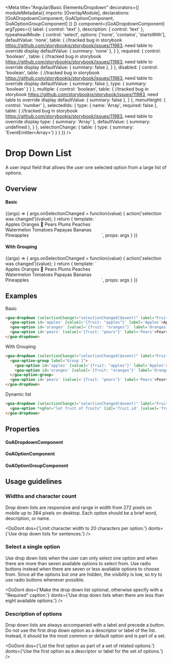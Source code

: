 



<Meta title="Angular/Basic Elements/Dropdown"
    decorators={[
        moduleMetadata({
          imports: [OverlayModule],
          declarations: [GoADropdownComponent, GoAOptionComponent, GoAOptionGroupComponent]
        })
    ]}
    component={GoADropdownComponent}
    argTypes={{
      label: { control: 'text' },
      description: { control: 'text' },
      typeaheadMode: {
        control: 'select',
        options: ['none', 'contains', 'startsWith'],
        defaultValue: 'none',
        table: { //tracked bug in storybook https://github.com/storybookjs/storybook/issues/11983, need table to override display
           defaultValue: { summary: 'none' },
        }
      },
      required: {
        control: 'boolean' ,
        table: { //tracked bug in storybook https://github.com/storybookjs/storybook/issues/11983, need table to override display
           defaultValue: { summary: false },
        }
      },
      disabled: {
        control: 'boolean',
        table: { //tracked bug in storybook https://github.com/storybookjs/storybook/issues/11983, need table to override display
           defaultValue: { summary: false },
           type: { summary: 'boolean' }
        }
      },
      multiple: {
        control: 'boolean',
        table: { //tracked bug in storybook https://github.com/storybookjs/storybook/issues/11983, need table to override display
           defaultValue: { summary: false },
        }
      },
      menuHeight: { control: 'number' },
      selectedIds: {
        type: { name: 'Array<string>', required: false },
        table: { //tracked bug in storybook https://github.com/storybookjs/storybook/issues/11983, need table to override display
           type: { summary: 'Array<string>' },
           defaultValue: { summary: undefined },
        }
      },
      selectionChange: {
        table: {
          type: { summary: 'EventEmitter<Array<any>>'}
        }
      }
    }}
 />

# Drop Down List
A user input field that allows the user one selected option from a large list of options.

## Overview

#### Basic
<Canvas>
  <Story name="Basic"
    height={400}
    args={{
      label: 'Fruits',
      description: 'Choose your favourite fruit!',
      typeaheadMode: 'none',
      required: false,
      disabled: false,
      multiple: false
    }}
    >
    {(args) => {
      args.onSelectionChanged = function(value) {
        action('selection was changed')(value);
      }
      return {
        template: `<span style="width:300px;display:inline-block;">
                    <goa-dropdown
                        (selectionChange)="onSelectionChanged($event)"
                        [typeaheadMode]="typeaheadMode"
                        [menuHeight]="menuHeight"
                        [required]="required"
                        [disabled]="disabled"
                        [multiple]="multiple"
                        [label]="label"
                        [selectedIds]="selectedIds"
                        [description]="description">
                      <goa-option id='apples' [value]='{fruit: "apples"}' label="Apples">Apples</goa-option>
                      <goa-option id='oranges' [defaultSelected]="true" [value]='{fruit: "oranges"}' label="Oranges"><span>Oranges 🍊</span></goa-option>
                      <goa-option id='pears' [value]='{fruit: "pears"}' label="Pears">Pears</goa-option>
                      <goa-option id='plums' [value]='{fruit: "plums"}' label="Plums">Plums</goa-option>
                      <goa-option id='peaches' [value]='{fruit: "peaches"}' label="Peaches">Peaches</goa-option>
                      <goa-option id='watermelons' [value]='{fruit: "watermelons"}' label="Watermelon">Watermelon</goa-option>
                      <goa-option id='tomatoes' [value]='{fruit: "tomatoes"}' label="Tomatoes">Tomatoes</goa-option>
                      <goa-option id='papayas' [value]='{fruit: "papayas"}' label="Papayas">Papayas</goa-option>
                      <goa-option id='bananas' [value]='{fruit: "bananas"}' label="Bananas">Bananas</goa-option>
                      <goa-option id='pineapples' [value]='{fruit: "pineapples"}' label="Pineapples">Pineapples</goa-option>
                    </goa-dropdown>
                  </span>`,
          props: args
        }
    }}
  </Story>
</Canvas>

#### With Grouping
<Canvas>
  <Story name="With Grouping" height={400}
      args={{
      label: 'Fruits',
      description: 'Choose your favourite fruit!',
      typeaheadMode: 'none',
      required: false,
      disabled: false,
      multiple: false
    }}
  >
    {(args) => {
      args.onSelectionChanged = function(value) {
        action('selection was changed')(value);
      }
      return {
        template: `<span style="width:300px;display:inline-block;">
                    <goa-dropdown (selectionChange)="selectionChanged($event)"
                        [required]="required"
                        [menuHeight]="menuHeight"
                        [typeaheadMode]="typeaheadMode"
                        [disabled]="disabled"
                        [multiple]="multiple"
                        [label]="label"
                        [description]="description">
                      <goa-option-group label="Group 1">
                        <goa-option id='apples' [value]='{fruit: "apples"}' label="Apples">Apples</goa-option>
                        <goa-option id='oranges' [defaultSelected]="true" [value]='{fruit: "oranges"}' label="Oranges"><span>Oranges 🍊</span></goa-option>
                        <goa-option id='pears' [value]='{fruit: "pears"}' label="Pears">Pears</goa-option>
                      </goa-option-group>
                      <goa-option-group label="Group 2">
                        <goa-option id='plums' [value]='{fruit: "plums"}' label="Plums">Plums</goa-option>
                        <goa-option id='peaches' [value]='{fruit: "peaches"}' label="Peaches">Peaches</goa-option>
                        <goa-option id='watermelons' [value]='{fruit: "watermelons"}' label="Watermelons">Watermelon</goa-option>
                        <goa-option id='tomatoes' [value]='{fruit: "tomatoes"}' label="Tomatoes">Tomatoes</goa-option>
                        <goa-option id='papayas' [value]='{fruit: "papayas"}' label="Papayas">Papayas</goa-option>
                      </goa-option-group>
                      <goa-option id='bananas' [value]='{fruit: "bananas"}' label="Bananas">Bananas</goa-option>
                      <goa-option id='pineapples' [value]='{fruit: "pineapples"}' label="Pineapples">Pineapples</goa-option>
                    </goa-dropdown>
                  </span>`,
        props: args
      }
    }}
  </Story>
</Canvas>

## Examples
Basic
```html
<goa-dropdown (selectionChange)="selectionChanged($event)" label="Fruits" description="Select your favourite fruit.">
  <goa-option id='apples' [value]='{fruit: "apples"}' label='Apples'>Apples</goa-option>
  <goa-option id='oranges' [value]='{fruit: "oranges"}' label='Oranges'><span>We can put icons or other markup</span></goa-option>
  <goa-option id='pears' [value]='{fruit: "pears"}' label='Pears'>Pears</goa-option>
</goa-dropdown>
```

With Grouping
```html
<goa-dropdown (selectionChange)="selectionChanged($event)" label="Fruits" description="Select your favourite fruit.">
  <goa-option-group label="Group 1">
    <goa-option id='apples' [value]='{fruit: "apples"}' label='Apples'>Apples</goa-option>
    <goa-option id='oranges' [value]='{fruit: "oranges"}' label='Oranges'><span>We can put icons or other markup</span></goa-option>
  </goa-option-group>
  <goa-option id='pears' [value]='{fruit: "pears"}' label='Pears'>Pears</goa-option>
</goa-dropdown>
```

Dynamic list
```html
<goa-dropdown (selectionChange)="selectionChanged($event)" label="Fruits" description="Select your favourite fruit.">
  <goa-option *ngFor="let fruit of fruits" [id]='fruit.id' [value]='fruit' [label]='fruit.label'>{{fruit.label}}</goa-option>
</goa-dropdown>
```

## Properties

#### GoADropdownComponent
<Description of={GoADropdownComponent} />
<ArgsTable of={GoADropdownComponent} />

#### GoAOptionComponent
<Description of={GoAOptionComponent} />
<ArgsTable of={GoAOptionComponent} />

#### GoAOptionGroupComponent
<Description of={GoAOptionGroupComponent} />
<ArgsTable of={GoAOptionGroupComponent} />

## Usage guidelines
### Widths and character count
Drop down lists are responsive and range in width from 272 pixels on mobile up to 384 pixels
on desktop. Each option should be a brief word, description, or name.

<DoDont
  dos={'Limit character width to 20 characters per option.'}
  donts={'Use drop down lists for sentences.'}
/>

### Select a single option
Use drop down lists when the user can only select one option and when there are more than
seven available options to select from. Use radio buttons instead when there are seven or
less available options to choose from. Since all the options but one are hidden, the visibility
is low, so try to use radio buttons whenever possible.

<DoDont
  dos={'Make the drop down list optional, otherwise specify with a "Required" caption.'}
  donts={'Use drop down lists when there are less than eight available options.'}
/>

### Description of options
Drop down lists are always accompanied with a label and precede a button. Do not use the first
drop down option as a descriptor or label of the list. Instead, it should be the most common or
default option and is part of a set.

<DoDont
  dos={'List the first option as part of a set of related options.'}
  donts={'Use the first option as a descriptor or label for the set of options.'}
/>


